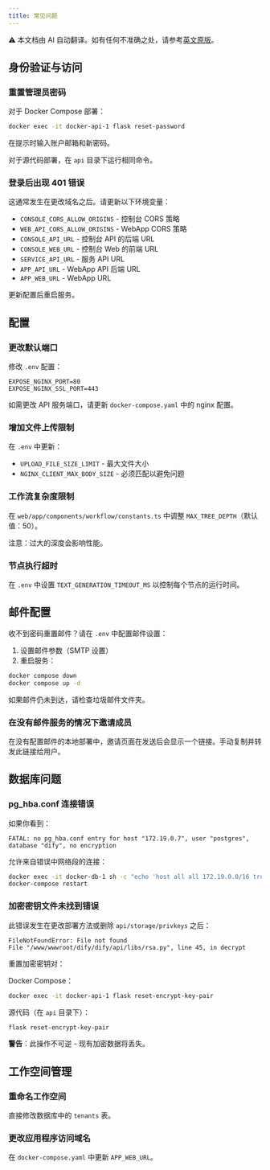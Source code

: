```yaml
---
title: 常见问题
---
```


<Note> ⚠️ 本文档由 AI 自动翻译。如有任何不准确之处，请参考[英文原版](/en/self-hosting/troubleshooting/common-issues)。</Note>

## 身份验证与访问

### 重置管理员密码

对于 Docker Compose 部署：

```bash
docker exec -it docker-api-1 flask reset-password
```

在提示时输入账户邮箱和新密码。

对于源代码部署，在 `api` 目录下运行相同命令。

### 登录后出现 401 错误

这通常发生在更改域名之后。请更新以下环境变量：

- `CONSOLE_CORS_ALLOW_ORIGINS` - 控制台 CORS 策略
- `WEB_API_CORS_ALLOW_ORIGINS` - WebApp CORS 策略
- `CONSOLE_API_URL` - 控制台 API 的后端 URL
- `CONSOLE_WEB_URL` - 控制台 Web 的前端 URL
- `SERVICE_API_URL` - 服务 API URL
- `APP_API_URL` - WebApp API 后端 URL
- `APP_WEB_URL` - WebApp URL

更新配置后重启服务。

## 配置

### 更改默认端口

修改 `.env` 配置：

```
EXPOSE_NGINX_PORT=80
EXPOSE_NGINX_SSL_PORT=443
```

如需更改 API 服务端口，请更新 `docker-compose.yaml` 中的 nginx 配置。

### 增加文件上传限制

在 `.env` 中更新：

- `UPLOAD_FILE_SIZE_LIMIT` - 最大文件大小
- `NGINX_CLIENT_MAX_BODY_SIZE` - 必须匹配以避免问题

### 工作流复杂度限制

在 `web/app/components/workflow/constants.ts` 中调整 `MAX_TREE_DEPTH`（默认值：50）。

注意：过大的深度会影响性能。

### 节点执行超时

在 `.env` 中设置 `TEXT_GENERATION_TIMEOUT_MS` 以控制每个节点的运行时间。

## 邮件配置

收不到密码重置邮件？请在 `.env` 中配置邮件设置：

1. 设置邮件参数（SMTP 设置）
2. 重启服务：

```bash
docker compose down
docker compose up -d
```

如果邮件仍未到达，请检查垃圾邮件文件夹。

### 在没有邮件服务的情况下邀请成员

在没有配置邮件的本地部署中，邀请页面在发送后会显示一个链接。手动复制并转发此链接给用户。

## 数据库问题

### pg_hba.conf 连接错误

如果你看到：
```
FATAL: no pg_hba.conf entry for host "172.19.0.7", user "postgres", database "dify", no encryption
```

允许来自错误中网络段的连接：

```bash
docker exec -it docker-db-1 sh -c "echo 'host all all 172.19.0.0/16 trust' >> /var/lib/postgresql/data/pgdata/pg_hba.conf"
docker-compose restart
```

### 加密密钥文件未找到错误

此错误发生在更改部署方法或删除 `api/storage/privkeys` 之后：

```
FileNotFoundError: File not found
File "/www/wwwroot/dify/dify/api/libs/rsa.py", line 45, in decrypt
```

重置加密密钥对：

Docker Compose：
```bash
docker exec -it docker-api-1 flask reset-encrypt-key-pair
```

源代码（在 `api` 目录下）：
```bash
flask reset-encrypt-key-pair
```

**警告**：此操作不可逆 - 现有加密数据将丢失。

## 工作空间管理

### 重命名工作空间

直接修改数据库中的 `tenants` 表。

### 更改应用程序访问域名

在 `docker-compose.yaml` 中更新 `APP_WEB_URL`。